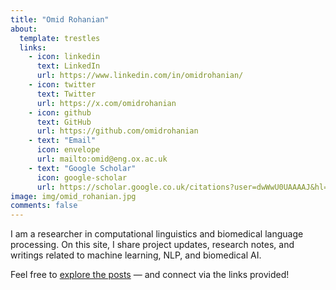 ```yaml
---
title: "Omid Rohanian"
about:
  template: trestles
  links:
    - icon: linkedin
      text: LinkedIn
      url: https://www.linkedin.com/in/omidrohanian/
    - icon: twitter
      text: Twitter
      url: https://x.com/omidrohanian
    - icon: github
      text: GitHub
      url: https://github.com/omidrohanian
    - text: "Email"
      icon: envelope
      url: mailto:omid@eng.ox.ac.uk
    - text: "Google Scholar"
      icon: google-scholar
      url: https://scholar.google.co.uk/citations?user=dwWwU0UAAAAJ&hl=en
image: img/omid_rohanian.jpg
comments: false
---
```


I am a researcher in computational linguistics and biomedical language processing. On this site, I share project updates, research notes, and writings related to machine learning, NLP, and biomedical AI.

Feel free to [explore the posts](posts/) — and connect via the links provided!

